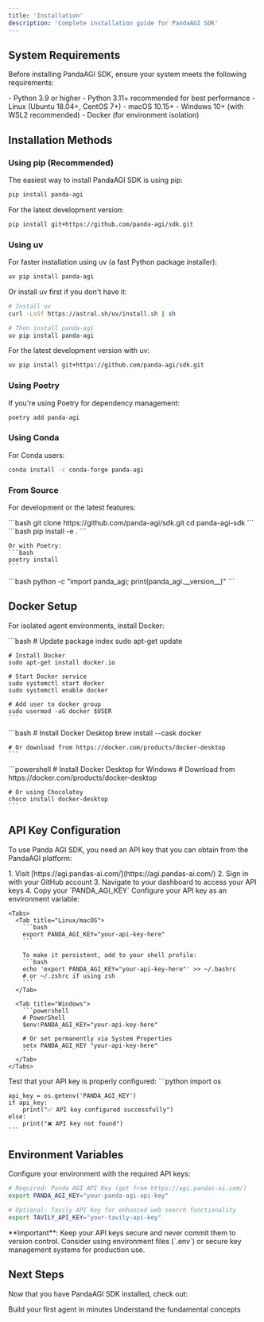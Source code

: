 ```yaml
---
title: 'Installation'
description: 'Complete installation guide for PandaAGI SDK'
---
```


## System Requirements

Before installing PandaAGI SDK, ensure your system meets the following requirements:

<AccordionGroup>
  <Accordion title="Python Version">
    - Python 3.9 or higher
    - Python 3.11+ recommended for best performance
  </Accordion>

  <Accordion title="Operating System">
    - Linux (Ubuntu 18.04+, CentOS 7+)
    - macOS 10.15+
    - Windows 10+ (with WSL2 recommended)
  </Accordion>

  <Accordion title="Dependencies">
    - Docker (for environment isolation)
  </Accordion>
</AccordionGroup>

## Installation Methods

### Using pip (Recommended)

The easiest way to install PandaAGI SDK is using pip:

```bash
pip install panda-agi
```

For the latest development version:

```bash
pip install git+https://github.com/panda-agi/sdk.git
```

### Using uv

For faster installation using uv (a fast Python package installer):

```bash
uv pip install panda-agi
```

Or install uv first if you don't have it:

```bash
# Install uv
curl -LsSf https://astral.sh/uv/install.sh | sh

# Then install panda-agi
uv pip install panda-agi
```

For the latest development version with uv:

```bash
uv pip install git+https://github.com/panda-agi/sdk.git
```

### Using Poetry

If you're using Poetry for dependency management:

```bash
poetry add panda-agi
```

### Using Conda

For Conda users:

```bash
conda install -c conda-forge panda-agi
```

### From Source

For development or the latest features:

<Steps>
  <Step title="Clone the Repository">
    ```bash
    git clone https://github.com/panda-agi/sdk.git
    cd panda-agi-sdk
    ```
  </Step>
  
  <Step title="Install Dependencies">
    ```bash
    pip install -e .
    ```
    
    Or with Poetry:
    ```bash
    poetry install
    ```
  </Step>
  
  <Step title="Verify Installation">
    ```bash
    python -c "import panda_agi; print(panda_agi.__version__)"
    ```
  </Step>
</Steps>

## Docker Setup

For isolated agent environments, install Docker:

<Tabs>
  <Tab title="Ubuntu/Debian">
    ```bash
    # Update package index
    sudo apt-get update
    
    # Install Docker
    sudo apt-get install docker.io
    
    # Start Docker service
    sudo systemctl start docker
    sudo systemctl enable docker
    
    # Add user to docker group
    sudo usermod -aG docker $USER
    ```
  </Tab>
  
  <Tab title="macOS">
    ```bash
    # Install Docker Desktop
    brew install --cask docker
    
    # Or download from https://docker.com/products/docker-desktop
    ```
  </Tab>
  
  <Tab title="Windows">
    ```powershell
    # Install Docker Desktop for Windows
    # Download from https://docker.com/products/docker-desktop
    
    # Or using Chocolatey
    choco install docker-desktop
    ```
  </Tab>
</Tabs>

## API Key Configuration

To use Panda AGI SDK, you need an API key that you can obtain from the PandaAGI platform:

<Steps>
  <Step title="Get Your API Key">
    1. Visit [https://agi.pandas-ai.com/](https://agi.pandas-ai.com/)
    2. Sign in with your GitHub account
    3. Navigate to your dashboard to access your API keys
    4. Copy your `PANDA_AGI_KEY`
  </Step>
  
  <Step title="Set Environment Variable">
    Configure your API key as an environment variable:
    
    <Tabs>
      <Tab title="Linux/macOS">
        ```bash
        export PANDA_AGI_KEY="your-api-key-here"
        ```
        
        To make it persistent, add to your shell profile:
        ```bash
        echo 'export PANDA_AGI_KEY="your-api-key-here"' >> ~/.bashrc
        # or ~/.zshrc if using zsh
        ```
      </Tab>
      
      <Tab title="Windows">
        ```powershell
        # PowerShell
        $env:PANDA_AGI_KEY="your-api-key-here"
        
        # Or set permanently via System Properties
        setx PANDA_AGI_KEY "your-api-key-here"
        ```
      </Tab>
    </Tabs>
  </Step>
  
  <Step title="Verify Configuration">
    Test that your API key is properly configured:
    ```python
    import os
    
    api_key = os.getenv('PANDA_AGI_KEY')
    if api_key:
        print("✅ API key configured successfully")
    else:
        print("❌ API key not found")
    ```
  </Step>
</Steps>

## Environment Variables

Configure your environment with the required API keys:

```bash
# Required: Panda AGI API Key (get from https://agi.pandas-ai.com/)
export PANDA_AGI_KEY="your-panda-agi-api-key"

# Optional: Tavily API Key for enhanced web search functionality
export TAVILY_API_KEY="your-tavily-api-key"
```

<Note>
  **Important**: Keep your API keys secure and never commit them to version control. 
  Consider using environment files (`.env`) or secure key management systems for production use.
</Note>

## Next Steps

Now that you have PandaAGI SDK installed, check out:

<CardGroup cols={2}>
  <Card
    title="Quickstart Guide"
    icon="rocket"
    href="/quickstart"
  >
    Build your first agent in minutes
  </Card>
  <Card
    title="Core Concepts"
    icon="lightbulb"
    href="/concepts/agents"
  >
    Understand the fundamental concepts
  </Card>
</CardGroup> 